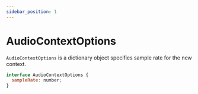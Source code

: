 ```yaml
---
sidebar_position: 1
---
```


# AudioContextOptions

`AudioContextOptions` is a dictionary object specifies sample rate for the new context.

```jsx
interface AudioContextOptions {
  sampleRate: number;
}
```
